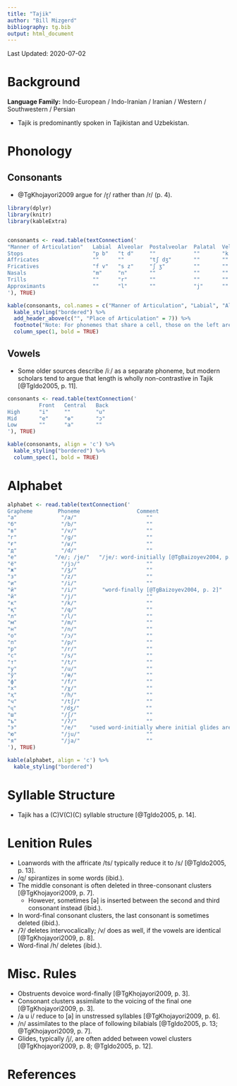 ```yaml
---
title: "Tajik"
author: "Bill Mizgerd"
bibliography: tg.bib
output: html_document
---
```


Last Updated: 2020-07-02

# Background

**Language Family:** Indo-European / Indo-Iranian / Iranian / Western / Southwestern / Persian

* Tajik is predominantly spoken in Tajikistan and Uzbekistan.

# Phonology

## Consonants

* @TgKhojayori2009 argue for /ɽ/ rather than /r/ (p. 4).

```r

library(dplyr)
library(knitr)
library(kableExtra)


consonants <- read.table(textConnection('
"Manner of Articulation"   Labial  Alveolar  Postalveolar  Palatal  Velar  Uvular  Glottal
Stops                      "p b"   "t d"     ""            ""       "k ɡ"  "q"     "ʔ"
Affricates                 ""      ""        "tʃ dʒ"       ""       ""     ""      ""
Fricatives                 "f v"   "s z"     "ʃ ʒ"         ""       ""     "χ ʁ"   "h"
Nasals                     "m"     "n"       ""            ""       ""     ""      ""
Trills                     ""      "r"       ""            ""       ""     ""      ""
Approximants               ""      "l"       ""            "j"      ""     ""      ""
'), TRUE)

kable(consonants, col.names = c("Manner of Articulation", "Labial", "Alveolar", "Postalveolar", "Palatal", "Velar", "Uvular", "Glottal"), align = 'c') %>%
  kable_styling("bordered") %>%
  add_header_above(c("", "Place of Articulation" = 7)) %>%
  footnote("Note: For phonemes that share a cell, those on the left are voiceless, whereas those on the right are voiced.", general_title = "") %>%
  column_spec(1, bold = TRUE)
```

## Vowels

* Some older sources describe /iː/ as a separate phoneme, but modern scholars tend to argue that length is wholly non-contrastive in Tajik [@TgIdo2005, p. 11].

```r
consonants <- read.table(textConnection('
          Front   Central   Back
High      "i"     ""        "u"
Mid       "e"     "ɵ"       "ɔ"
Low       ""      "a"       ""
'), TRUE)

kable(consonants, align = 'c') %>%
  kable_styling("bordered") %>%
  column_spec(1, bold = TRUE)
```

# Alphabet

```r

alphabet <- read.table(textConnection('
Grapheme        Phoneme                  Comment
"а"              "/a/"                      ""
"б"              "/b/"                      ""
"в"              "/v/"                      ""
"г"              "/ɡ/"                      ""
"ғ"              "/ʁ/"                      ""
"д"              "/d/"                      ""
"е"            "/e/; /je/"   "/je/: word-initially [@TgBaizoyev2004, p. 2]"  
"ё"              "/jɔ/"                     ""
"ж"              "/ʒ/"                      ""
"з"              "/z/"                      ""
"и"              "/i/"                      ""
"ӣ"              "/i/"        "word-finally [@TgBaizoyev2004, p. 2]"  
"й"              "/j/"                      ""
"к"              "/k/"                      ""
"қ"              "/q/"                      ""
"л"              "/l/"                      ""
"м"              "/m/"                      ""
"н"              "/n/"                      ""
"о"              "/ɔ/"                      ""
"п"              "/p/"                      ""
"р"              "/r/"                      ""
"с"              "/s/"                      ""
"т"              "/t/"                      ""
"у"              "/u/"                      ""
"ӯ"              "/ɵ/"                      ""
"ф"              "/f/"                      ""
"х"              "/χ/"                      ""
"ҳ"              "/h/"                      ""
"ч"              "/tʃ/"                     ""
"ҷ"	             "/dʒ/"                     ""
"ш"              "/ʃ/"                      ""
"ъ"              "/ʔ/"                      ""
"э"              "/e/"    "used word-initially where initial glides are absent [@TgBaizoyev2004, p. 2]"  
"ю"              "/ju/"                     ""        
"я"              "/ja/"                     ""
'), TRUE)

kable(alphabet, align = 'c') %>%
  kable_styling("bordered")
```  

# Syllable Structure

* Tajik has a (C)V(C)(C) syllable structure [@TgIdo2005, p. 14].

# Lenition Rules

* Loanwords with the affricate /ts/ typically reduce it to /s/ [@TgIdo2005, p. 13].
* /q/ spirantizes in some words (ibid.).
* The middle consonant is often deleted in three-consonant clusters [@TgKhojayori2009, p. 7].
  * However, sometimes [ə] is inserted between the second and third consonant instead (ibid.).
* In word-final consonant clusters, the last consonant is sometimes deleted (ibid.).
* /ʔ/ deletes intervocalically; /v/ does as well, if the vowels are identical [@TgKhojayori2009, p. 8].
* Word-final /h/ deletes (ibid.).

# Misc. Rules

* Obstruents devoice word-finally [@TgKhojayori2009, p. 3].
* Consonant clusters assimilate to the voicing of the final one [@TgKhojayori2009, p. 3].
* /a u i/ reduce to [ə] in unstressed syllables [@TgKhojayori2009, p. 6].
* /n/ assimilates to the place of following bilabials [@TgIdo2005, p. 13; @TgKhojayori2009, p. 7].
* Glides, typically /j/, are often added between vowel clusters [@TgKhojayori2009, p. 8; @TgIdo2005, p. 12].

# References
